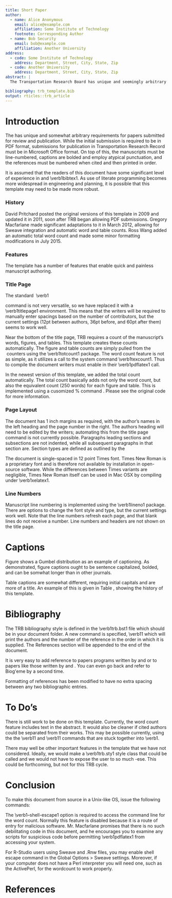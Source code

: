 ```yaml
---
title: Short Paper
author:
  - name: Alice Anonymous
    email: alice@example.com
    affiliation: Some Institute of Technology
    footnote: Corresponding Author
  - name: Bob Security
    email: bob@example.com
    affiliation: Another University
address:
  - code: Some Institute of Technology
    address: Department, Street, City, State, Zip
  - code: Another University
    address: Department, Street, City, State, Zip
abstract: |
  The Transportation Research Board has unique and seemingly arbitrary requirements for manuscripts submitted for review. These requirements make it difficult to write the manuscripts quickly, and no existing \LaTeX\ style comes close to fooling the guidelines. This represents an initial effort at creating a template to meet the requirements of TRB authors using \LaTeX, Sweave, or other literate programming software.

bibliography: trb_template.bib
output: rticles::trb_article
---
```


Introduction
============
The \trbcite{TRBGuide} has unique and somewhat arbitrary requirements
for papers submitted for review and publication. While the initial submission is
required to be in PDF format, submissions for publication in Transportation
Research Record must be in Microsoft Office format. On top of this, the
manuscripts must be line-numbered, captions are bolded and employ atypical
punctuation, and the references must be numbered when cited and then printed in
order.

It is assumed that the readers of this document have some significant level of
experience in \LaTeX and \verb1bibtex1. As use of literate programming becomes more
widespread in engineering and planning, it is possible that this template may
need to be made more robust.

### History
David Pritchard posted the original versions of this template in 2009 and
updated it in 2011, soon after TRB began allowing PDF submissions. Gregory
Macfarlane made significant adaptations to it in March 2012, allowing for Sweave
integration and automatic word and table counts. Ross Wang added an automatic
total word count and made some minor formatting modifications in July 2015.

### Features
The template has a number of features that enable quick and painless manuscript
authoring.

### Title Page
The standard \LaTeX\ \verb1\maketitle1 command is not very versatile, so we have
replaced it with a \verb1titlepage1 environment. This means that the writers
will be required to manually enter spacings based on the number of contributors,
but the current settings (12pt between authors, 36pt before, and 60pt after them)
seems to work well. 

Near the bottom of the title page, TRB requires a count of the manuscript's
words, figures, and tables. This template creates these counts automatically.
The figure and table counts are simply pulled from the \LaTeX\ counters using the
\verb1totcount1 package. The word count feature is not as simple, as it
utilizes a call to the system command \verb1texcount1. Thus to compile the
document writers must enable \verb#\write18# in their \verb1pdflatex1 call.

In the newest version of this template, we added the total count automatically. 
The total count basically adds not only the word count, but also the equivalent
count (250 words) for each figure and table.  This is implemented using a cusomized
% command \totalwordcount.  Please see the original code for more information.

### Page Layout
The document has 1 inch margins as required, with the author's names in the left
heading and the page number in the right. The authors heading will need to be
edited by the writers; automating this from the title page command is not
currently possible. Paragraphs leading sections and subsections are not
indented, while all subsequent paragraphs in that section are. Section types are
defined as outlined by the \trbcite{TRBGuide}

The document is single-spaced in 12 point Times font. Times New Roman is a
proprietary font and is therefore not available by installation in open-source
software. While the differences between Times variants are negligible, Times New
Roman itself can be used in Mac OSX by compiling under \verb1xelatex1.

### Line Numbers
Manuscript line numbering is implemented using the \verb1lineno1 package. There
are options to change the font style and type, but the current settings work
well. Note that the line numbers refresh each page, and that blank lines do not
receive a number.  Line numbers and headers are not shown on the title page.


Captions
========
Figure \ref{fig:trial} shows a Gumbel distribution as an example of captioning.
As demonstrated, figure captions ought to be sentence capitalized, bolded, and
can be somwhat longer than in other journals.

Table captions are somewhat different, requiring initial capitals and are more of a
title. An example of this is given in Table \ref{tab:versions}, showing the
history of this template.

\begin{figure}[t]
  \centering
\includegraphics{trb_template-gumbel}
\caption{This is a random figure to test the counting functionality on the
title page. It shows a Gumbel distribution with mode 0 and scale 1. The
multinomial logit model assumes that the error terms are distributed identically
and independently following this pattern.}
	\label{fig:trial}
\end{figure}

\begin{table}[t]
  \caption{A History of this Template}
	\label{tab:versions}
\begin{center}
	\begin{tabular}{l l l l}
Version & Date & Author & Contributions \\\hline
1.0 & Sep 2009 & Pritchard & Initial work \\
1.1 & Mar 2011 & Pritchard & Captions \\
2.0 & Mar 2012 & Macfarlane& Automation, documentation\\
2.1 & Jul 2015 & Wang      & More automation and formatting\\\hline
\end{tabular}
\end{center}
\end{table}

Bibliography
============
The TRB bibliography style is defined in the \verb1trb.bst1 file which should be
in your document folder. A new command is specified, \verb1\trbcite{}1 which
will print the authors and the number of the reference in the order in which it
is supplied. The References section will be appended to the end of the document.

It is very easy to add reference to papers programs written by
\trbcite{Bierlaire2003} and \trbcite{Bierlaire2008} or to papers like those
written by \trbcite{Garrow2009} and \trbcite{Koppelman2005}. You can even go
back and refer to Biog\'eme by \trbcite{Bierlaire2008} a second time.

Formatting of references has been modified to have no extra spacing between 
any two bibliographic entries.


To Do's
=======
There is still work to be done on this template. Currently, the word count
feature includes text in the abstract. It would also be cleaner if cited authors
could be separated from their works. This may be possible currently, using the
the \verb1\citeauthor{}1 and \verb1\citenum{}1 commands that are stuck together
into \verb1\trbcite1. 

There may well be other important features in the template that we have not
considered. Ideally, we would make a \verb1trb.sty1 style class that could be
called and we would not have to expose the user to so much \TeX-ese. This could
be forthcoming, but not for this TRB cycle. 

Conclusion
==========
To make this document from source in a Unix-like OS, issue the following
commands:
\begin{verbatim}
R CMD SWEAVE 'document.rnw'
pdflatex --shell-escape document.tex
bibtex document
pdflatex --shell-escape document.tex
pdflatex --shell-escape document.tex
\end{verbatim}
The \verb1--shell-escape1 option is required to access the command line for the
word count. Normally this feature is disabled because it is a route of entry for
malicious software. Mr.\ Macfarlane promises that there is no such debilitating
code in this document, and he encourages you to examine any scripts for
suspicious code before permitting \verb1pdflatex1 from accessing your system.

For R-Studio users using Sweave and .Rnw files, you may enable shell escape 
command in the Global Options > Sweave settings.  Moreover, if your computer does 
not have a Perl interpreter you will need one, such as the ActivePerl, for the 
wordcount to work properly.

References {#references .unnumbered}
==========
